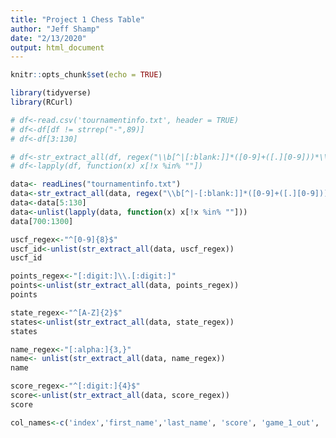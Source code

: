```yaml
---
title: "Project 1 Chess Table"
author: "Jeff Shamp"
date: "2/13/2020"
output: html_document
---
```


```r
knitr::opts_chunk$set(echo = TRUE)
```

```r
library(tidyverse)
library(RCurl)

```

```r
# df<-read.csv('tournamentinfo.txt', header = TRUE)
# df<-df[df != strrep("-",89)]
# df<-df[3:130]

```

```r
# df<-str_extract_all(df, regex("\\b[^|[:blank:]]*([0-9]+([.][0-9]))*\\b", ignore_case=F, multiline=T))
# df<-lapply(df, function(x) x[!x %in% ""])
```


```r
data<- readLines("tournamentinfo.txt")
data<-str_extract_all(data, regex("\\b[^|-[:blank:]]*([0-9]+([.][0-9]))*\\b", ignore_case =FALSE, multiline = TRUE))
data<-data[5:130]
data<-unlist(lapply(data, function(x) x[!x %in% ""]))
data[700:1300]
```

```r
uscf_regex<-"^[0-9]{8}$"
uscf_id<-unlist(str_extract_all(data, uscf_regex))
uscf_id
```

```r
points_regex<-"[:digit:]\\.[:digit:]"
points<-unlist(str_extract_all(data, points_regex))
points
```

```r
state_regex<-"^[A-Z]{2}$"
states<-unlist(str_extract_all(data, state_regex))
states
```

```r
name_regex<-"[:alpha:]{3,}"
name<- unlist(str_extract_all(data, name_regex))
name
```


```r
score_regex<-"^[:digit:]{4}$"
score<-unlist(str_extract_all(data, score_regex))
score
```












```r
col_names<-c('index','first_name','last_name', 'score', 'game_1_out', 'game_1_op','game_2_out','game_2_op', 'game_3_out', 'game_3_out', 'game_4_out', 'game_4_op', 'game_5_out', 'game_5_op', 'game_6_out', 'game_6_op', 'state', 'nonsense', 'nonsense_2', 'prev_elo', 'new_elo', 'nonsense_3', 'color_1','color_2','color_3','color_4', 'color_5','color_6')
```























